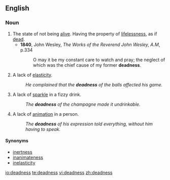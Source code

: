==English==

===Noun===
{{en-noun|-}}

# The state of not being [[alive]]. Having the property of [[lifelessness]], as if [[dead]].
#* '''1840''', John Wesley, ''The Works of the Reverend John Wesley, A.M'', p.334
#*:O may it be my constant care to watch and pray; the neglect of which was the chief cause of my former '''deadness'''.
# A lack of [[elasticity]].
#:''He complained that the '''deadness''' of the balls affected his game.''
# A lack of [[sparkle]] in a fizzy drink.
#:''The '''deadness''' of the champagne made it undrinkable.''
# A lack of [[animation]] in a person.
#:''The '''deadness''' of his expression told everything, without him having to speak.''

====Synonyms====
{{checksyns}}
* [[inertness]]
* [[inanimateness]]
* [[inelasticity]]

[[io:deadness]]
[[te:deadness]]
[[vi:deadness]]
[[zh:deadness]]
